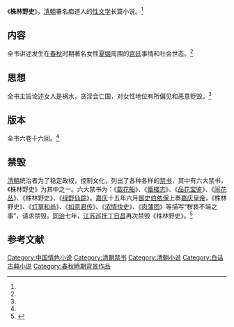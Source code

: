 《'''株林野史'''》，[[清朝|清朝]]署名痴道人的[[性文学|性文学]]长篇小说。<ref name="multipletx21"/>

== 内容 ==
全书讲述发生在[[春秋|春秋]]时期著名女性[[夏姬|夏姬]]周围的[[宫廷|宫廷]]事情和社会世态。<ref name="multipletx21"/>

== 思想 ==
全书主旨论述女人是祸水，贪淫会亡国，对女性地位有所偏见和恶意贬毁。<ref name="multipletx21"/>

== 版本 ==
全书六卷十六回。<ref name="multipletx21"/>

== 禁毁 ==
[[清朝|清朝]]统治者为了稳定政权，控制文化，列出了各种各样的[[禁书|禁书]]，其中有六大禁书，《株林野史》为其中之一。六大禁书为：《[[载花船|载花船]]》、《[[蜃楼志|蜃楼志]]》、《[[品花宝鉴|品花宝鉴]]》、《[[闹花丛|闹花丛]]》、《株林野史》、《[[绿野仙踪|绿野仙踪]]》。[[嘉庆|嘉庆]]十五年六月[[御史|御史]][[伯依保|伯依保]]上奏[[嘉庆帝|嘉庆皇帝]]，《株林野史》、《[[灯草和尚|灯草和尚]]》、《[[如意君传|如意君传]]》、《[[浓情快史|浓情快史]]》、《[[肉蒲团|肉蒲团]]》等描写“秽亵不端之事”，请求禁毁。[[同治|同治]]七年，[[江苏巡抚|江苏巡抚]][[丁日昌|丁日昌]]再次禁毁《株林野史》。<ref name="multipletx21">{{cite web|url=http://book.qq.com/a/20070208/000024.htm|title=清朝被查禁的六大两性小说 情色描写露骨|date=2007-02-08|accessdate=2012-02-11|work=腾讯网|deadurl=yes|archiveurl=https://web.archive.org/web/20070310175945/http://book.qq.com/a/20070208/000024.htm|archivedate=2007年3月10日}}</ref>

==参考文献==
<div class="references-small">
<references></references>
</div>
{{丁日昌禁书单}}
{{文学小作品}}
{{DEFAULTSORT:Zhu株林野史}}
[[Category:中国情色小说|Category:中国情色小说]]
[[Category:清朝禁书|Category:清朝禁书]]
[[Category:清朝小说|Category:清朝小说]]
[[Category:白话古典小说|Category:白话古典小说]]
[[Category:春秋時期背景作品|Category:春秋時期背景作品]]